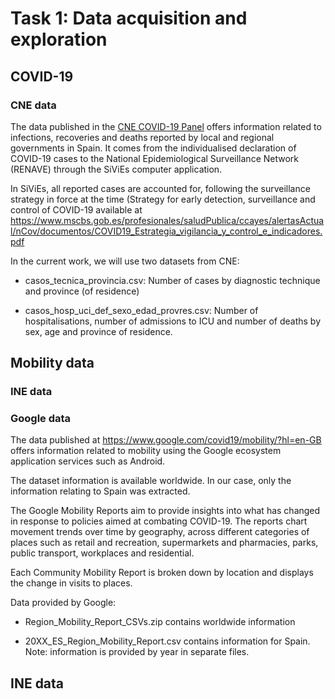 # Task 1: Data acquisition and exploration {#sec-data}

## COVID-19

### CNE data

The data published in the [CNE COVID-19 Panel](https://cnecovid.isciii.es/covid19/#distribuci%C3%B3n-geogr%C3%A1fica) offers information related to infections, recoveries and deaths reported by local and regional governments in Spain. It comes from the individualised declaration of COVID-19 cases to the National Epidemiological Surveillance Network (RENAVE) through the SiViEs computer application.

In SiViEs, all reported cases are accounted for, following the surveillance strategy in force at the time (Strategy for early detection, surveillance and control of COVID-19 available at <https://www.mscbs.gob.es/profesionales/saludPublica/ccayes/alertasActual/nCov/documentos/COVID19_Estrategia_vigilancia_y_control_e_indicadores.pdf>

In the current work, we will use two datasets from CNE:

-   casos_tecnica_provincia.csv: Number of cases by diagnostic technique and province (of residence)

-   casos_hosp_uci_def_sexo_edad_provres.csv: Number of hospitalisations, number of admissions to ICU and number of deaths by sex, age and province of residence.

## Mobility data

### INE data



### Google data

The data published at <https://www.google.com/covid19/mobility/?hl=en-GB> offers information related to mobility using the Google ecosystem application services such as Android.

The dataset information is available worldwide. In our case, only the information relating to Spain was extracted.

The Google Mobility Reports aim to provide insights into what has changed in response to policies aimed at combating COVID-19. The reports chart movement trends over time by geography, across different categories of places such as retail and recreation, supermarkets and pharmacies, parks, public transport, workplaces and residential.

Each Community Mobility Report is broken down by location and displays the change in visits to places.

Data provided by Google:

-   Region_Mobility_Report_CSVs.zip contains worldwide information

-   20XX_ES_Region_Mobility_Report.csv contains information for Spain. Note: information is provided by year in separate files.


## INE data




